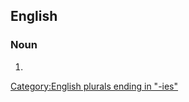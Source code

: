 ==English==

===Noun===
{{head|en|noun plural form}}

# {{plural of|reactionary|lang=en}}

[[Category:English plurals ending in "-ies"]]